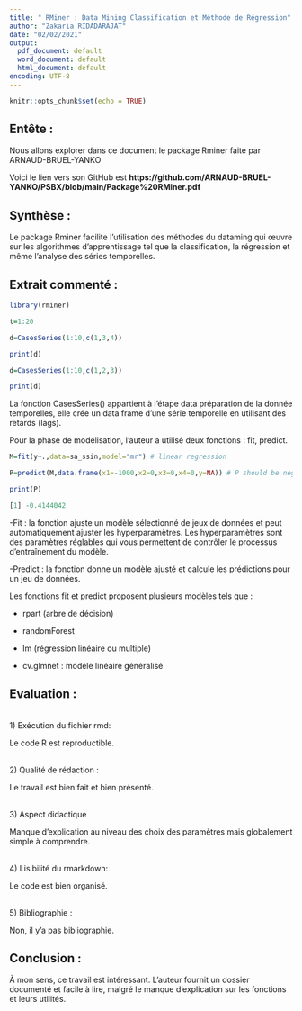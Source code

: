 ```yaml
---
title: " RMiner : Data Mining Classification et Méthode de Régression"
author: "Zakaria RIDADARAJAT"
date: "02/02/2021"
output:
  pdf_document: default
  word_document: default
  html_document: default
encoding: UTF-8
---
```


```r
knitr::opts_chunk$set(echo = TRUE)
```

## Entête :  

  
Nous allons explorer dans ce document le package Rminer faite par ARNAUD-BRUEL-YANKO 

  

Voici le lien vers son GitHub est **https://github.com/ARNAUD-BRUEL-YANKO/PSBX/blob/main/Package%20RMiner.pdf**

  

## Synthèse :  

  

Le package Rminer facilite l'utilisation des méthodes du dataming qui œuvre sur les algorithmes d'apprentissage tel que la classification, la régression et même l'analyse des séries temporelles. 

  

## Extrait commenté :   

  

```r

library(rminer) 

t=1:20 

d=CasesSeries(1:10,c(1,3,4)) 

print(d) 

d=CasesSeries(1:10,c(1,2,3)) 

print(d) 

``` 

  

La fonction CasesSeries() appartient à l'étape data préparation de la donnée temporelles, elle crée un data frame d’une série temporelle en utilisant des retards (lags). 

  

Pour la phase de modélisation, l'auteur a utilisé deux fonctions : fit, predict. 

  

```r

M=fit(y~.,data=sa_ssin,model="mr") # linear regression 

P=predict(M,data.frame(x1=-1000,x2=0,x3=0,x4=0,y=NA)) # P should be negative 

print(P) 

[1] -0.4144042 

``` 

  

-Fit : la fonction ajuste un modèle sélectionné de jeux de données et peut automatiquement ajuster les hyperparamètres. Les hyperparamètres sont des paramètres réglables qui vous permettent de contrôler le processus d’entraînement du modèle. 

-Predict : la fonction donne un modèle ajusté et calcule les prédictions pour un jeu de données. 

  

Les fonctions fit et predict proposent plusieurs modèles tels que : 

   - rpart (arbre de décision) 

   - randomForest 

   - lm (régression linéaire ou multiple) 

   - cv.glmnet : modèle linéaire généralisé 

    

    
## Evaluation :  

  

<br> 1) Exécution du fichier rmd:  

  

Le code R est reproductible. 

  

<br> 2) Qualité de rédaction :  

  

Le travail est bien fait et bien présenté. 

  

<br> 3) Aspect didactique   

  

Manque d'explication au niveau des choix des paramètres mais globalement simple à comprendre. 

  

<br> 4) Lisibilité du rmarkdown:  

  

Le code est bien organisé.  

  

<br> 5) Bibliographie :  

  

Non, il y'a pas bibliographie.  

  

   

## Conclusion :  

  

À mon sens, ce travail est intéressant. L’auteur fournit un dossier documenté et facile à lire, malgré le manque d'explication sur les fonctions et leurs utilités. 